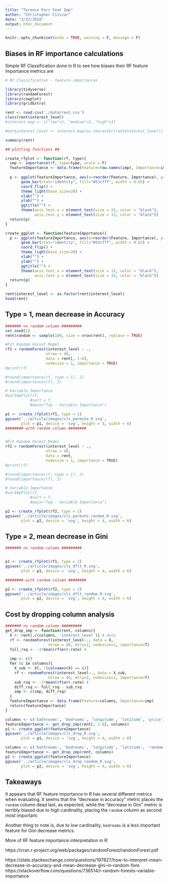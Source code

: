 ```yaml
---
title: "Terence Parr Feat Imp"
author: "Christopher Csiszar"
date: "3/22/2018"
output: html_document
---
```


```r
knitr::opts_chunk$set(echo = TRUE, warning = F, message = F)
```

## Biases in RF importance calculations

Simple RF Classification done in R to see how biases their RF feature importance metrics are

```r
# RF Classification - feature importances

library(tidyverse)
library(randomForest)
library(cowplot)
library(gridExtra)

rent <- read.csv('./data/rent.csv')
class(rent$interest_level)
#interest.map <- c("low"=1, "medium"=2, "high"=3)

#ent$interest_level <- interest.map[as.character(rent$interest_level)]

summary(rent)

## plotting functions ##

create_rfplot <- function(rf, type){
  imp <- importance(rf, type=type, scale = F)
  featureImportance <- data.frame(Feature=row.names(imp), Importance=imp[,1])
  
  p <- ggplot(featureImportance, aes(x=reorder(Feature, Importance), y=Importance)) +
       geom_bar(stat="identity", fill="#53cfff", width = 0.65) +
       coord_flip() + 
       theme_light(base_size=20) +
       xlab("") +
       ylab("") + 
       ggtitle("") +
       theme(axis.text.x = element_text(size = 15, color = "black"),
             axis.text.y = element_text(size = 15, color = "black")) 
  return(p)
}

create_ggplot <- function(featureImportance){
  p <- ggplot(featureImportance, aes(x=reorder(Feature, Importance), y=Importance)) +
       geom_bar(stat="identity", fill="#53cfff", width = 0.65) +
       coord_flip() + 
       theme_light(base_size=20) +
       xlab("") +
       ylab("") + 
       ggtitle("") +
       theme(axis.text.x = element_text(size = 15, color = "black"),
             axis.text.y = element_text(size = 15, color = "black"))
  return(p)
}
```

```r
rent$interest_level <- as.factor(rent$interest_level)
head(rent)
```


## Type = 1, mean decrease in Accuracy

```r
####### no random column #########
set.seed(1)
rent$random <- sample(100, size = nrow(rent), replace = TRUE)

#Fit Random Forest Model
rf1 = randomForest(interest_level ~ .,  
                  ntree = 40,
                  data = rent[, 1:6],
                  nodesize = 1, importance = TRUE)
#print(rf)

#round(importance(rf, type = 1), 2)
#round(importance(rf), 2)

# Variable Importance
#varImpPlot(rf,  
           #sort = T,
           #main="Top - Variable Importance")

p1 <- create_rfplot(rf1, type = 1)
ggsave('../article/images/cls_permute_R.svg',
       plot = p1, device = 'svg', height = 4, width = 6)
######## with random column ########


#Fit Random Forest Model
rf2 = randomForest(interest_level ~ .,  
                  ntree = 40,
                  data = rent,
                  nodesize = 1, importance = TRUE)
#print(rf)

#round(importance(rf, type = 1), 2)
#round(importance(rf), 2)

# Variable Importance
#varImpPlot(rf,  
           #sort = T,
           #main="Top - Variable Importance")

p2 <- create_rfplot(rf2, type = 1)
ggsave('../article/images/cls_permute_random_R.svg',
       plot = p2, device = 'svg', height = 4, width = 6)
```

## Type = 2, mean decrease in Gini

```r
####### no random column #########


p1 <- create_rfplot(rf1, type = 2)
ggsave('../article/images/cls_dflt_R.svg',
       plot = p1, device = 'svg', height = 4, width = 6)

######## with random column ########

p2 <- create_rfplot(rf2, type = 2)
ggsave('../article/images/cls_dflt_random_R.svg',
       plot = p2, device = 'svg', height = 4, width = 6)

```

## Cost by dropping column analysis

```r
####### no random column #########
get_drop_imp <- function(rent, columns){
  X <- rent[,c(columns, 'interest_level')] # data
  rf <- randomForest(interest_level~., data = X,
                   ntree = 40, mtry=2, nodesize=1, importance=T)
  full_rsq <- -1*mean(rf$err.rate) # 
  
  imp <- c()
  for (c in columns){
    X_sub <- X[, !(colnames(X) == c)]
    rf <- randomForest(interest_level~., data = X_sub,
                   ntree = 40, mtry=2, nodesize=1, importance=T)
    sub_rsq <- -1*mean(rf$err.rate) # 
    diff_rsq <- full_rsq - sub_rsq
    imp <- c(imp, diff_rsq)
  }
  featureImportance <- data.frame(Feature=columns, Importance=imp)
  return(featureImportance)
}

columns <- c('bathrooms', 'bedrooms', 'longitude', 'latitude', 'price')
featureImportance <- get_drop_imp(rent[, 1:6], columns)
p1 <- create_ggplot(featureImportance)
ggsave('../article/images/cls_drop_R.svg',
       plot = p1, device = 'svg', height = 4, width = 6)

columns <- c('bathrooms', 'bedrooms', 'longitude', 'latitude', 'random', 'price')
featureImportance <- get_drop_imp(rent, columns)
p2 <- create_ggplot(featureImportance)
ggsave('../article/images/cls_drop_random_R.svg',
       plot = p2, device = 'svg', height = 4, width = 6)
```

## Takeaways 

It appears that RF feature importance in R has several different metrics when evaluating. It seems that the "decrease in accuracy" metric places the `random` column dead last, as expected, while the "decrease in Gini" metric is terribly biased due to high cardinality, placing the `random` column as second most important.

Another thing to note is, due to low cardinality, `bedrooms` is a less important feature for Gini decrease metrics.

More of RF feature importance interpretation in R:

https://cran.r-project.org/web/packages/randomForest/randomForest.pdf

https://stats.stackexchange.com/questions/197827/how-to-interpret-mean-decrease-in-accuracy-and-mean-decrease-gini-in-random-fore
https://stackoverflow.com/questions/736514/r-random-forests-variable-importance
